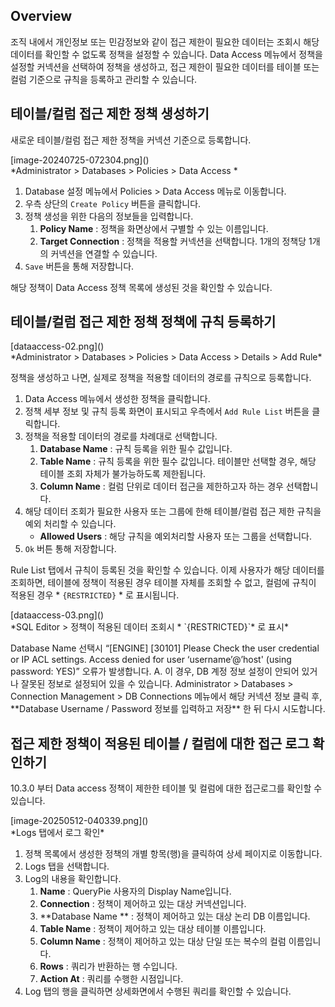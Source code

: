 
## Overview
조직 내에서 개인정보 또는 민감정보와 같이 접근 제한이 필요한 데이터는 조회시 해당 데이터를 확인할 수 없도록 정책을 설정할 수 있습니다. Data Access 메뉴에서 정책을 설정할 커넥션을 선택하여 정책을 생성하고, 접근 제한이 필요한 데이터를 테이블 또는 컬럼 기준으로 규칙을 등록하고 관리할 수 있습니다.

## 테이블/컬럼 접근 제한 정책 생성하기
새로운 테이블/컬럼 접근 제한 정책을 커넥션 기준으로 등록합니다.

<p align="center">
<div>[image-20240725-072304.png]()</div>
*Administrator &gt; Databases &gt; Policies &gt; Data Access *
</p>

1. Database 설정 메뉴에서 Policies &gt; Data Access 메뉴로 이동합니다.
2. 우측 상단의 `Create Policy` 버튼을 클릭합니다.
3. 정책 생성을 위한 다음의 정보들을 입력합니다.
    1.  **Policy Name**  : 정책을 화면상에서 구별할 수 있는 이름입니다.
    2.  **Target Connection**  : 정책을 적용할 커넥션을 선택합니다. 1개의 정책당 1개의 커넥션을 연결할 수 있습니다.
4. `Save` 버튼을 통해 저장합니다.

해당 정책이 Data Access 정책 목록에 생성된 것을 확인할 수 있습니다.



## 테이블/컬럼 접근 제한 정책 정책에 규칙 등록하기
<p align="center">
<div>[dataaccess-02.png]()</div>
*Administrator &gt; Databases &gt; Policies &gt; Data Access &gt; Details &gt; Add Rule*
</p>

정책을 생성하고 나면, 실제로 정책을 적용할 데이터의 경로를 규칙으로 등록합니다.

1. Data Access 메뉴에서 생성한 정책을 클릭합니다.
2. 정책 세부 정보 및 규칙 등록 화면이 표시되고 우측에서 `Add Rule List` 버튼을 클릭합니다.
3. 정책을 적용할 데이터의 경로를 차례대로 선택합니다. 
    1.  **Database Name**  : 규칙 등록을 위한 필수 값입니다.
    2.  **Table Name**  : 규칙 등록을 위한 필수 값입니다. 테이블만 선택할 경우, 해당 테이블 조회 자체가 불가능하도록 제한됩니다.
    3.  **Column Name**  : 컬럼 단위로 데이터 접근을 제한하고자 하는 경우 선택합니다.
4. 해당 데이터 조회가 필요한 사용자 또는 그룹에 한해 테이블/컬럼 접근 제한 규칙을 예외 처리할 수 있습니다. 
    *  **Allowed Users**  : 해당 규칙을 예외처리할 사용자 또는 그룹을 선택합니다.
5. `Ok` 버튼 통해 저장합니다.

Rule List 탭에서 규칙이 등록된 것을 확인할 수 있습니다. 이제 사용자가 해당 데이터를 조회하면, 테이블에 정책이 적용된 경우 테이블 자체를 조회할 수 없고, 컬럼에 규칙이 적용된 경우 *  `{RESTRICTED}` * 로 표시됩니다.

<p align="center">
<div>[dataaccess-03.png]()</div>
*SQL Editor &gt; 정책이 적용된 데이터 조회시 * `{RESTRICTED}`*  로 표시*
</p>

<Callout type="important">
Database Name 선택시 “[ENGINE] [30101] Please Check the user credential or IP ACL settings. Access denied for user ‘username’@’host' (using password: YES)” 오류가 발생합니다.
A. 이 경우, DB 계정 정보 설정이 안되어 있거나 잘못된 정보로 설정되어 있을 수 있습니다. Administrator &gt; Databases &gt; Connection Management &gt; DB Connections 메뉴에서 해당 커넥션 정보 클릭 후,  **Database Username / Password 정보를 입력하고 저장** 한 뒤 다시 시도합니다.
</Callout>

## 접근 제한 정책이 적용된 테이블 / 컬럼에 대한 접근 로그 확인하기
<Callout type="info">
10.3.0 부터 Data access 정책이 제한한 테이블 및 컬럼에 대한 접근로그를 확인할 수 있습니다.
</Callout>

<p align="center">
<div>[image-20250512-040339.png]()</div>
*Logs 탭에서 로그 확인*
</p>

1. 정책 목록에서 생성한 정책의 개별 항목(행)을 클릭하여 상세 페이지로 이동합니다.
2. Logs 탭을 선택합니다.
3. Log의 내용을 확인합니다.
    1.  **Name** : QueryPie 사용자의 Display Name입니다.
    2.  **Connection**  : 정책이 제어하고 있는 대상 커넥션입니다.
    3.  **Database Name ** : 정책이 제어하고 있는 대상 논리 DB 이름입니다.
    4.  **Table Name**  : 정책이 제어하고 있는 대상 테이블 이름입니다.
    5.  **Column Name**  : 정책이 제어하고 있는 대상 단일 또는 복수의 컬럼 이름입니다.
    6.  **Rows**  : 쿼리가 반환하는 행 수입니다.
    7.  **Action At**  : 쿼리를 수행한 시점입니다.
4. Log 탭의 행을 클릭하면 상세화면에서 수행된 쿼리를 확인할 수 있습니다.
